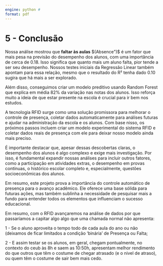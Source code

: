```yaml
---
engine: python # 
format: pdf
---
```


# 5 - Conclusão

Nossa análise mostrou que **faltar às aulas** $(Absence")$ é um fator que mais pesa na previsão do desempenho dos alunos, com uma importância de cerca de 0.18. Isso significa que quanto mais um aluno falta, pior tende a ser seu desempenho. Nossos testes iniciais da Regressão Linear também apontam para essa relação, mesmo que o resultado do R² tenha dado 0.10 sugira que há mais a ser explorado.

Além disso, conseguimos criar um modelo preditivo usando Random Forest que explica em média 82% da variação nas notas dos alunos. Isso reforça muito a ideia de que estar presente na escola é crucial para ir bem nos estudos.

A tecnologia RFID surge como uma solução promissora para melhorar o controle de presença, coletar dados automaticamente para análises futuras e ajudar na administração da escola e os alunos. Com base nisso, os próximos passos incluem criar um modelo experimental do sistema RFID e coletar dados reais de presença com ele para deixar nosso modelo ainda mais preciso.

É importante destacar que, apesar dessas descobertas claras, o desempenho dos alunos é algo complexo e exige mais investigação. Por isso, é fundamental expandir nossas análises para incluir outros fatores, como a participação em atividades extras, o desempenho em provas contínuas, o histórico escolar completo e, especialmente, questões socioeconômicas dos alunos.

Em resumo, este projeto prova a importância do controle automático de presença para o avanço acadêmico. Ele oferece uma base sólida para futuras ações, mas também sublinha a necessidade de pesquisar mais a fundo para entender todos os elementos que influenciam o sucesso educacional.

Em resumo, com o RFID avançaremos na análise de dados por que passaríamos a capitar algo algo que uma chamada normal não apresenta:\

1 - Se o aluno aproveita o tempo todo de cada aula do ano ou não (deixamos de ficar limitados a condição 'binária' de Presença ou Falta;

2 - E assim testar se os alunos, em geral, chegam pontualmente, no contexto do ceub às 8h e saem as 10:50h, apresentam melhor rendimento do que outros que têm o costume de chegar atrasado (e o nivel de atraso), ou quem têm o costume de sair bem mais cedo.